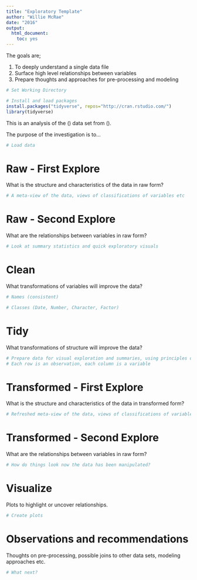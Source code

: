 ```yaml
---
title: "Exploratory Template"
author: "Willie McRae"
date: "2016"
output: 
  html_document: 
    toc: yes
---
```

The goals are;

1. To deeply understand a single data file 
2. Surface high level relationships between variables   
3. Prepare thoughts and approaches for pre-processing and modeling 

```r
# Set Working Directory

# Install and load packages
install.packages("tidyverse", repos="http://cran.rstudio.com/")
library(tidyverse)

```

This is an analysis of the () data set from (). 

The purpose of the investigation is to...  

```r
# Load data

```

# Raw - First Explore
What is the structure and characteristics of the data in raw form?  

```r
# A meta-view of the data, views of classifications of variables etc

```

# Raw - Second Explore 
What are the relationships between variables in raw form?  

```r
# Look at summary statistics and quick exploratory visuals

```

# Clean
What transformations of variables will improve the data?
```r
# Names (consistent)

# Classes (Date, Number, Character, Factor)


```

# Tidy
What transformations of structure will improve the data?
```r
# Prepare data for visual exploration and summaries, using principles of tidy data; 
# Each row is an observation, each column is a variable

```


# Transformed - First Explore
What is the structure and characteristics of the data in transformed form? 
```r
# Refreshed meta-view of the data, views of classifications of variables etc

```


# Transformed - Second Explore
What are the relationships between variables in raw form?
```r
# How do things look now the data has been manipulated?

```


# Visualize
Plots to highlight or uncover relationships.  
```r
# Create plots

```


# Observations and recommendations
Thoughts on pre-processing, possible joins to other data sets, modeling approaches etc.  
```r
# What next?


```

